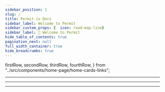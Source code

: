 ```yaml
---
sidebar_position: 1
slug: /
title: Permit.io Docs
sidebar_label: Welcome to Permit
sidebar_custom_props: {  icon: road-map-line}
sidebar_label: 👋 Welcome to Permit
hide_table_of_contents: true
pagination_next: null
full_width_container: true
hide_breadcrumbs: true
---
```


  firstRow,
  secondRow,
  thirdRow,
  fourthRow,
} from "../src/components/home-page/home-cards-links";

<head>
  <title>Permit.io Docs</title>
</head>

<SectionHero />

<PagePadding>
  <PageVerticalPadding>
    <Container isGrid>
      <DocCardList articleClassName={"col "} items={firstRow} />
      <Hr />
      <DocCardList cols={3} articleClassName={"col "} items={secondRow} />
      <Hr />
      <DocCardList cols={3} articleClassName={"col "} items={thirdRow} />
      <Hr />
      <DocCardList articleClassName={"col "} items={fourthRow} />
    </Container>
  </PageVerticalPadding>
</PagePadding>
